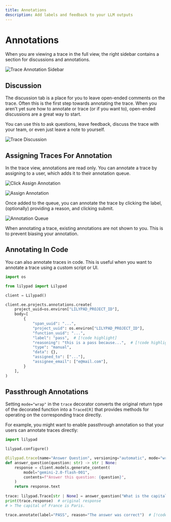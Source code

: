 ```yaml
---
title: Annotations
description: Add labels and feedback to your LLM outputs
---
```


# Annotations

When you are viewing a trace in the full view, the right sidebar contains a section for discussions and annotations.

![Trace Annotation Sidebar](/assets/docs/lilypad/evaluation/annotations/annotation-sidebar.png)

## Discussion

The discussion tab is a place for you to leave open-ended comments on the trace.
Often this is the first step towards annotating the trace. When you aren't yet sure how to annotate or trace (or if you want to), open-ended discussions are a great way to start.

You can use this to ask questions, leave feedback, discuss the trace with your team, or even just leave a note to yourself.

![Trace Discussion](/assets/docs/lilypad/evaluation/annotations/trace-discussion.png)

## Assigning Traces For Annotation

In the trace view, annotations are read only. You can annotate a trace by assigning to a user, which adds it to their annotation queue.

![Click Assign Annotation](/assets/docs/lilypad/evaluation/annotations/click-assign-annotation.png)

![Assign Annotation](/assets/docs/lilypad/evaluation/annotations/assign-annotation.png)

Once added to the queue, you can annotate the trace by clicking the label, (optionally) providing a reason, and clicking submit.

![Annotation Queue](/assets/docs/lilypad/evaluation/annotations/annotation-queue.png)

When annotating a trace, existing annotations are not shown to you. This is to prevent biasing your annotation.

## Annotating In Code

You can also annotate traces in code. This is useful when you want to annotate a trace using a custom script or UI.

```python
import os

from lilypad import Lilypad

client = Lilypad()

client.ee.projects.annotations.create(
    project_uuid=os.environ["LILYPAD_PROJECT_ID"],
    body=[
        {
            "span_uuid": "...",
            "project_uuid": os.environ["LILYPAD_PROJECT_ID"],
            "function_uuid": "...",
            "label": "pass",  # [!code highlight]
            "reasoning": "this is a pass because...",  # [!code highlight]
            "type": "manual",
            "data": {},
            "assigned_to": ["..."],
            "assignee_email": ["e@mail.com"],
        }
    ],
)
```

## Passthrough Annotations

Setting `mode="wrap"` in the `trace` decorator converts the original return type of the decorated function into a `Traced[R]` that provides methods for operating on the corresponding trace directly.

For example, you might want to enable passthrough annotation so that your users can annotate traces directly:

```python
import lilypad

lilypad.configure()

@lilypad.trace(name="Answer Question", versioning="automatic", mode="wrap")  # [!code highlight]
def answer_question(question: str) -> str | None:
    response = client.models.generate_content(
        model="gemini-2.0-flash-001",
        contents=f"Answer this question: {question}",
    )
    return response.text
    
trace: lilypad.Trace[str | None] = answer_question("What is the capital of France?")
print(trace.response)  # original response
# > The capital of France is Paris.

trace.annotate(label="PASS", reason="The answer was correct")  # [!code highlight]
```